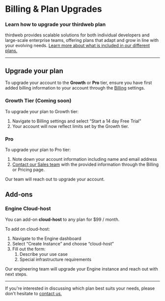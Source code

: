 

# Billing & Plan Upgrades

### Learn how to upgrade your thirdweb plan

thirdweb provides scalable solutions for both individual developers and large-scale enterprise teams, offering plans that adapt and grow in line with your evolving needs. [Learn more about what is included in our different plans.](https://thirdweb.com/pricing)

---

## Upgrade your plan

To upgrade your account to the **Growth** or **Pro** tier, ensure you have first added billing information to your account through the [Billing](https://thirdweb.com/dashboard/settings/billing) settings. 

### Growth Tier (Coming soon)

To upgrade your plan to Growth tier: 

1. Navigate to Billing settings and select “Start a 14 day Free Trial” 
2. Your account will now reflect limits set by the Growth tier.

### Pro

To upgrade your plan to Pro tier:

1. Note down your account information including name and email address 
2. [Contact our Sales team](https://thirdweb.com/contact-us) with the provided information through the Billing or Pricing page. 

Our team will reach out to upgrade your account. 

## Add-ons

### Engine Cloud-host

You can add-on **cloud-host** to any plan for $99 / month.

To add on cloud-host:

1. Navigate to the Engine dashboard
2. Select “Create Instance” and choose “cloud-host”
3. Fill out the form: 
    1. Describe your use case
    2. Special infrastructure requirements

Our engineering team will upgrade your Engine instance and reach out with next steps.  

---

If you're interested in discussing which plan best suits your needs, please don't hesitate to [contact us.](https://thirdweb.com/contact-us)